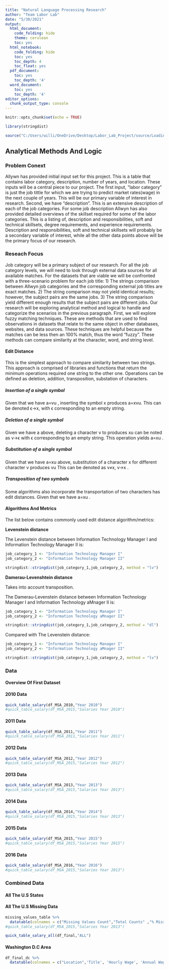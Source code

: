 ```yaml
---
title: "Natural Language Processing Research"
author: "Team Labor Lab"
date: "5/30/2021"
output:
  html_document:
    code_folding: hide
    theme: cerulean
    toc: yes
  html_notebook:
    code_folding: hide
    toc: yes
    toc_depth: 4
    toc_float: yes
  pdf_document:
    toc: yes
    toc_depth: '4'
  word_document:
    toc: yes
    toc_depth: '4'
editor_options:
  chunk_output_type: console
---
```


```r
knitr::opts_chunk$set(echo = TRUE)

library(stringdist)
```

```r
source("C:/Users/willi/OneDrive/Desktop/Labor_Lab_Project/source/Loading_data.R")
```


## Analytical Methods And Logic

### Problem Conext 

Allywn has provided initial input set for this project. This is a table that contains labor category, description, number of years, and location. These inputs will be a central piece to our project. The first input, “labor category” is just the job tittle for which we are trying to predict market rates(wage) in the next couple of years. This will be our primary variable of interest in research. Second, we have “description”. This is an extensive description of each of the job categories. For some job description Allwyn has also provided detailed overviews of the skillset required for some of the labor categories. This is a listing of, description and responsibilities, soft and technical skillsets, degree requirements, and experience requirements. Description and responsibilities, soft and technical skillsets will probably be a secondary variable of interest, while all the other data points above will be the primary focus of our research.

### Reseach Focus

Job category will be a primary subject of our research. For all the job category levels, we will need to look through external data sources for all available matches. For the datasets that are viable we will be confronted with a three-scenario problem for each job title: 1) The strings comparison between Allwyn job categories and the corresponding external job titles are exact matches.  2) The string comparison may not yield identical results; however, the subject pairs are the same jobs. 3) The string comparison yield different enough results that the subject pairs are different jobs.
Our research will be exploring analytical method and logical to handle and categorize the scenarios in the previous paragraph.  First, we will explore fuzzy matching techniques. These are methods that are used to find observations in datasets that relate to the same object in other databases, websites, and data sources. These techniques are helpful because the matches can be less then an 100% match, thus the word “fuzzy”. These methods can compare similarity at the character, word, and string level.

#### Edit Distance 

This is the simplest approach to compare similarity between two strings. This approach is comprised of libraries and functions that return the minimum operations required one string to the other one. Operations can be defined as deletion, addition, transposition, substation of characters. 

##### **Insertion of a single symbol**

Given that we have a=vu , inserting the symbol x produces a=xvu. This can be denoted ϵ→x, with ϵ corresponding to an empty string.

##### **Deletion of a single symbol**

Given we have a  above, deleting a character v to produces xu  can be noted as v→ϵ with ϵ corresponding to an empty string. This operation yields  a=xu .

##### **Substitution of a single symbol**

Given that we have a=xu above, substitution of a character x for different character v produces vu This can be denoted as  v≠x,  v→x .

##### **Transposition of two symbols** 

Some algorithms also incorporate the transportation of two characters has edit distances. Given that we have a=xu .


#### Algorithms And Metrics

The list below contains commonly used edit distance algorithm/metrics:

**Levenstein distance**  

The Levenstein distance between Information Technology Manager I and Information Technology Manager II is:
```r
job_category_1 <- "Information Technology Manager I"
job_category_2 <- "Information Technology Manager II"

stringdist::stringdist(job_category_1,job_category_2, method = "lv")
```

**Damerau-Levenshtein distance**

Takes into account transposition.

The Damerau-Levenstein distance between Information Technology Manager I and Information Technology aMnager II is:
```r
job_category_1 <- "Information Technology Manager I"
job_category_2 <- "Information Technology aMnager II"

stringdist::stringdist(job_category_1,job_category_2, method = "dl")
```

Compared with The Levenstein distance:
```r
job_category_1 <- "Information Technology Manager I"
job_category_2 <- "Information Technology aMnager II"

stringdist::stringdist(job_category_1,job_category_2, method = "lv")
```


### Data

#### Overview Of First Dataset 

#### 2010 Data
```r
quick_table_salary(df_MSA_2010,"Year 2010")
#quick_table_salary(df_MSA_2015,"Salaries Year 2010")
```

#### 2011 Data
```r
quick_table_salary(df_MSA_2011,"Year 2011")
#quick_table_salary(df_MSA_2011,"Salaries Year 2011")
```

#### 2012 Data
```r
quick_table_salary(df_MSA_2012,"Year 2012")
#quick_table_salary(df_MSA_2015,"Salaries Year 2012")
```


#### 2013 Data
```r
quick_table_salary(df_MSA_2013,"Year 2013")
#quick_table_salary(df_MSA_2015,"Salaries Year 2013")
```

#### 2014 Data
```r
quick_table_salary(df_MSA_2014,"Year 2014")
#quick_table_salary(df_MSA_2015,"Salaries Year 2013")
```

#### 2015 Data
```r
quick_table_salary(df_MSA_2015,"Year 2015")
#quick_table_salary(df_MSA_2015,"Salaries Year 2015")
```

#### 2016 Data
```r
quick_table_salary(df_MSA_2016,"Year 2016")
#quick_table_salary(df_MSA_2015,"Salaries Year 2013")
```

### Combined Data

#### All The U.S States


#### All The U.S Missing Data
```r
missing_values_table %>%
  datatable(colnames = c("Missing Values Count","Total Counts" ,"% Missing Values"),caption ="Missing Salary",rownames = c("Hourly Mean", "Annual Mean")) %>%formatPercentage( "Percent_Missing_Values",digits = 2)
#quick_table_salary(df_MSA_2015,"Salaries Year 2013")
```

```r
quick_table_salary_all(df_final,"ALL")
```

#### Washington D.C Area
```r
df_final_dc %>%
  datatable(colnames = c("Location",'Title', 'Hourly Wage', 'Annual Wage'),caption = "All DC Area")
```

